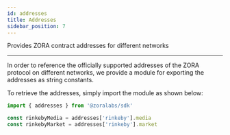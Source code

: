 ```yaml
---
id: addresses
title: Addresses
sidebar_position: 7
---
```


Provides ZORA contract addresses for different networks

---

In order to reference the officially supported addresses of the ZORA protocol on different networks,
we provide a module for exporting the addresses as string constants.

To retrieve the addresses, simply import the module as shown below:

```js
import { addresses } from '@zoralabs/sdk'

const rinkebyMedia = addresses['rinkeby'].media
const rinkebyMarket = addresses['rinkeby'].market
```
